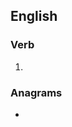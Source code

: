 {{also|machinâtes}}
==English==

===Verb===
{{head|en|verb form}}

# {{en-third-person singular of|machinate}}

===Anagrams===
* {{anagrams|en|a=aacehimnst|amasthenic}}